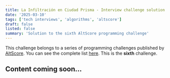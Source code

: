 ```yaml
---
title: La Infiltración en Ciudad Prisma - Interview challenge solution
date: '2025-03-10'
tags: ['tech interviews', 'algorithms', 'altscore']
draft: false
listed: false
summary: 'Solution to the sixth AltScore programming challenge'
---
```


This challenge belongs to a series of programming challenges published by [AltScore](https://www.altscore.ai/).
You can see the complete list [here](/blog/altscore-makers-challenge/0-reto-altscore). This is the **sixth** challenge.

## Content coming soon... 